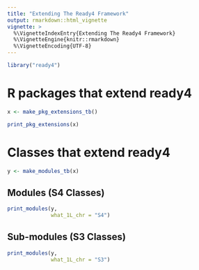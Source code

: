 ```yaml
---
title: "Extending The Ready4 Framework"
output: rmarkdown::html_vignette
vignette: >
  %\VignetteIndexEntry{Extending The Ready4 Framework}
  %\VignetteEngine{knitr::rmarkdown}
  %\VignetteEncoding{UTF-8}
---
```



```r
library("ready4") 
```


# R packages that extend ready4

```r
x <- make_pkg_extensions_tb()
```

```r
print_pkg_extensions(x)
```


# Classes that extend ready4

```r
y <- make_modules_tb(x)
```

## Modules (S4 Classes)

```r
print_modules(y,
              what_1L_chr = "S4")

```

## Sub-modules (S3 Classes)
```r
print_modules(y,
              what_1L_chr = "S3")

```







